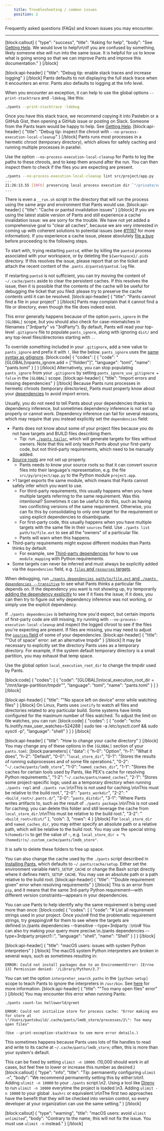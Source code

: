 ```yaml
---
    title: Troubleshooting / common issues
    position: 2
---
```


Frequently asked questions (FAQs) and known issues you may encounter.

---

[block:callout]
{
  "type": "success",
  "title": "Asking for help",
  "body": "See [Getting Help](doc:getting-help). We would love to help!\n\nIf you are confused by something, likely someone else will run into the same issue. It is helpful for us to know what is going wrong so that we can improve Pants and improve this documentation."
}
[/block]

[block:api-header]
{
  "title": "Debug tip: enable stack traces and increase logging"
}
[/block]
Pants defaults to not displaying the full stack trace when it encounters an error. Pants also defaults to logging at the info level.
 
When you encounter an exception, it can help to use the global options `--print-stacktrace` and `-ldebug`, like this:

```bash
./pants --print-stacktrace -ldebug
```

Once you have this stack trace, we recommend copying it into Pastebin or a GitHub Gist, then opening a GitHub issue or posting on Slack. Someone from the Pants team would be happy to help. See [Getting Help](doc:getting-help).
[block:api-header]
{
  "title": "Debug tip: inspect the chroot with `--no-process-execution-local-cleanup`"
}
[/block]
Pants runs most processes in a hermetic chroot (temporary directory), which allows for safely caching and running multiple processes in parallel. 

Use the option `--no-process-execution-local-cleanup` for Pants to log the paths to these chroots, and to keep them around after the run. You can then inspect them to check if the files you are expecting are present.

```bash
./pants --no-process-execution-local-cleanup lint src/project/app.py
...
21:26:13.55 [INFO] preserving local process execution dir `"/private/var/folders/hm/qjjq4w3n0fsb07kp5bxbn8rw0000gn/T/process-executionQgIOjb"` for "Run isort on 1 file."
...
```

There is even a `__run.sh` script in the directory that will run the process using the same argv and environment that Pants would use.
[block:api-header]
{
  "title": "Cache or pantsd invalidation issues"
}
[/block]
If you are using the latest stable version of Pants and still experience a cache invalidation issue: we are sorry for the trouble. We have not yet added a comprehensive goal to "clear all caches", because we are very interested in coming up with coherent solutions to potential issues (see [#11167](https://github.com/pantsbuild/pants/issues/11167) for more information). If you experience a cache issue, please absolutely [file a bug](https://github.com/pantsbuild/pants/issues/new) before proceeding to the following steps.

To start with, trying restarting `pantsd`, either by killing the `pantsd` process associated with your workspace, or by deleting the `${workspace}/.pids` directory. If this resolves the issue, please report that on the ticket and attach the recent content of the `.pants.d/pantsd/pantsd.log` file.

If restarting `pantsd` is not sufficient, you can try moving the content of `~/.cache/pants` aside to clear the persistent caches. If this resolves the issue, then it is possible that the contents of the cache will be useful for debugging the ticket that you filed: please try to preserve the cache contents until it can be resolved.
[block:api-header]
{
  "title": "Pants cannot find a file in your project"
}
[/block]
Pants may complain that it cannot find a file or directory, even though the file does indeed exist.

This error generally happens because of the option `pants_ignore` in the `[GLOBAL]` scope, but you should also check for case-mismatches in filenames ("3rdparty" vs "3rdParty"). By default, Pants will read your top-level `.gitignore` file to populate `pants_ignore`, along with ignoring `dist/` and any top-level files/directories starting with `.`.

To override something included in your `.gitignore`, add a new value to `pants_ignore` and prefix it with `!`, like the below. `pants_ignore` uses the [same syntax as gitignore](https://git-scm.com/docs/gitignore).
[block:code]
{
  "codes": [
    {
      "code": "[GLOBAL]\npants_ignore.add = [\"!folder/\"]",
      "language": "toml",
      "name": "pants.toml"
    }
  ]
}
[/block]
Alternatively, you can stop populating `pants_ignore` from your `.gitignore` by setting `pants_ignore_use_gitignore = false` in the `[GLOBAL]` scope.
[block:api-header]
{
  "title": "Import errors and missing dependencies"
}
[/block]
Because Pants runs processes in hermetic chroots (temporary directories), Pants must properly know about your [dependencies](doc:targets#dependencies-and-dependency-inference) to avoid import errors. 

Usually, you do not need to tell Pants about your dependencies thanks to dependency inference, but sometimes dependency inference is not set up properly or cannot work. Dependency inference can fail for several reasons, which may require that you instead explicitly set the `dependencies` field:

* Pants does not know about some of your project files because you do not have targets and BUILD files describing them.
     * Tip: run [`./pants tailor`](doc:python-tailor-goal), which will generate targets for files without owners. Note that this will only teach Pants about your first-party code, but not third-party requirements, which need to be manually added.
* [Source roots](doc:source-roots) are not set up properly.
     * Pants needs to know your source roots so that it can convert source files into their language's representation, e.g. the file `src/py/project/app.py` to the Python module `project.app`.
* \>1 target exports the same module, which means that Pants cannot safely infer which you want to use.
   * For third-party requirements, this usually happens when you have multiple targets referring to the same requirement. Was this intentional? Sometimes it can be useful to do this, such as having two conflicting versions of the same requirement. Otherwise, you can fix this by consolidating to only one target for the requirement or using explicit dependencies to disambiguate.
   * For first-party code, this usually happens when you have multiple targets with the same file in their `sources` field. Use `./pants list path/to/file.ext` to see all the "owners" of a particular file.
   * Pants will warn when this happens.
* Third-party requirements might expose different modules than Pants thinks by default.
    * For example, see [Third-party dependencies](doc:python-third-party-dependencies) for how to use `module_mapping` with Python requirements.
* Some targets can never be inferred and must always be explicitly added via the `dependencies` field, e.g. [`files` and `resources` targets](doc:resources).

When debugging, run [`./pants dependencies path/to/file.ext` and `./pants dependencies --transitive`](doc:project-introspection) to see what Pants thinks a particular file depends on. If the dependency you want is not showing up, try temporarily [adding the dependency explicitly](doc:targets#dependencies-and-dependency-inference) to see if it fixes the issue; if it does, you can then try to figure out why dependency inference was not working, or simply use the explicit dependency.

If `./pants dependencies` is behaving how you'd expect, but certain imports of first-party code are still missing, try running with `--no-process-execution-local-cleanup` and inspect the logged chroot to see if the files you're expecting are present. If files are missing, you may need to adjust the [`sources` field](doc:targets#sources) of some of your dependencies.
[block:api-header]
{
  "title": "\"Out of space\" error: set an alternative tmpdir"
}
[/block]
It may be necessary to explicitly set the directory Pants uses as a temporary directory. For example, if the system default temporary directory is a small partition, you may exhaust that temp space.

Use the global option `local_execution_root_dir` to change the tmpdir used by Pants.

[block:code]
{
  "codes": [
    {
      "code": "[GLOBAL]\nlocal_execution_root_dir = \"/mnt/large-partition/tmpdir\"",
      "language": "toml",
      "name": "pants.toml"
    }
  ]
}
[/block]

[block:api-header]
{
  "title": "\"No space left on device\" error while watching files"
}
[/block]
On Linux, Pants uses `inotify` to watch all files and directories related to any particular build. Some systems have limits configured for the maximum number of files watched. To adjust the limit on file watches, you can run:
[block:code]
{
  "codes": [
    {
      "code": "echo fs.inotify.max_user_watches=524288 | sudo tee -a /etc/sysctl.conf && sudo sysctl -p",
      "language": "shell"
    }
  ]
}
[/block]

[block:api-header]
{
  "title": "How to change your cache directory"
}
[/block]
You may change any of these options in the `[GLOBAL]` section of your `pants.toml`:
[block:parameters]
{
  "data": {
    "h-0": "Option",
    "h-1": "What it does",
    "h-2": "Default",
    "0-0": "`local_store_dir`",
    "0-1": "Stores the results of running subprocesses and of some file operations.",
    "0-2": "`~/.cache/pants/lmdb_store`",
    "1-0": "`named_caches_dir`",
    "1-1": "Stores the caches for certain tools used by Pants, like PEX's cache for resolving Python requirements.",
    "1-2": "`~/.cache/pants/named_caches`",
    "2-1": "Stores some project-specific logs; used as a temporary directory when running `./pants repl` and `./pants run`.\n\nThis is not used for caching.\n\nThis must be relative to the build root.",
    "2-0": "`pants_workdir`",
    "2-2": "`<build_root>/.pants.d/`",
    "3-0": "`pants_distdir`",
    "3-1": "Where Pants writes artifacts to, such as the result of `./pants package`.\n\nThis is not used for caching; you can delete this folder and still leverage the cache from `local_store_dir`.\n\nThis must be relative to the build root.",
    "3-2": "`<build_root>/dist/`"
  },
  "cols": 3,
  "rows": 4
}
[/block]
For `local_store_dir` and `named_caches_dir`, you may either specify an absolute path or a relative path, which will be relative to the build root. You may use the special string `%(homedir)s` to get the value of `~`, e.g. `local_store_dir = "%(homedir)s/.custom_cache/pants/lmdb_store"`.

It is safe to delete these folders to free up space.

You can also change the cache used by the `./pants` script described in [Installing Pants](doc:installation), which defaults to `~/.pants/cache/setup`. Either set the environment variable `PANTS_SETUP_CACHE` or change the Bash script directly where it defines `PANTS_SETUP_CACHE`. You may use an absolute path or a path relative to the build root.
[block:api-header]
{
  "title": "\"Double requirement given\" error when resolving requirements"
}
[/block]
This is an error from `pip`, and it means that the same 3rd-party Python requirement—with different version constraints—appears in your dependencies.

You can use Pants to help identify why the same requirement is being used more than once:
[block:code]
{
  "codes": [
    {
      "code": "# List all requirement strings used in your project. Once you\n# find the problematic requirement strings, try grepping\n# for them to see where the targets are defined.\n./pants dependencies --transitive --type=3rdparty ::\n\n# You can also try making your query more precise.\n./pants dependencies --type=3rdparty project1::",
      "language": "shell",
      "name": "Shell"
    }
  ]
}
[/block]

[block:api-header]
{
  "title": "macOS users: issues with system Python interpreters"
}
[/block]
The macOS system Python interpreters are broken in several ways, such as sometimes resulting in:

```
ERROR: Could not install packages due to an EnvironmentError: [Errno 13] Permission denied: '/Library/Python/3.7'
```

You can set the option `interpreter_search_paths` in the `[python-setup]` scope to teach Pants to ignore the interpreters in `/usr/bin`. See [here](doc:python-interpreter-compatibility#changing-the-interpreter-search-path) for more information.
[block:api-header]
{
  "title": "\"Too many open files\" error"
}
[/block]
You may encounter this error when running Pants:

```
./pants count-loc helloworld/greet

ERROR: Could not initialize store for process cache: "Error making env for store at \"/Users/pantsbuild/.cache/pants/lmdb_store/processes/2\": Too many open files"

(Use --print-exception-stacktrace to see more error details.)
```

This sometimes happens because Pants uses lots of file handles to read and write to its cache at `~/.cache/pants/lmdb_store`; often, this is more than your system's default.

This can be fixed by setting `ulimit -n 10000`. (10,000 should work in all cases, but feel free to lower or increase this number as desired.)
[block:callout]
{
  "type": "info",
  "title": "Tip: permanently configuring `ulimit -n`",
  "body": "We recommend permanently setting this by either:\n\n1. Adding `ulimit -n 10000` to your `./pants` script.\n2. Using a tool like [Direnv](https://direnv.net) to run `ulimit -n 10000` everytime the project is loaded.\n3. Adding `ulimit -n 10000` to your global `.bashrc` or equivalent.\n\nThe first two approaches have the benefit that they will be checked into version control, so every developer at your organization can use the same setting."
}
[/block]

[block:callout]
{
  "type": "warning",
  "title": "macOS users: avoid `ulimit unlimited`",
  "body": "Contrary to the name, this will not fix the issue. You must use `ulimit -n` instead."
}
[/block]